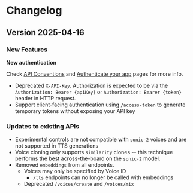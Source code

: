 # Changelog

## Version 2025-04-16

### New Features

**New authentication**

Check [API Conventions](/2025-04-16/use-the-api/api-conventions) and [Authenticate your app](/2025-04-16/get-started/authenticate-your-client-applications) pages for more info.

- Deprecated `X-API-Key`. Authorization is expected to be via the `Authorization: Bearer {apiKey}` or `Authorization: Bearer {token}` header in HTTP request.
- Support client-facing authentication using `/access-token` to generate temporary tokens without exposing your API key

### Updates to existing APIs

- Experimental controls are not compatible with `sonic-2` voices and are not supported in TTS generations
- Voice cloning only supports `similarity` clones -- this technique performs the best across-the-board on the `sonic-2` model.
- Removed `embeddings` from all endpoints.
  - Voices may only be specified by Voice ID
    - `/tts` endpoints can no longer be called with embeddings
  - Deprecated `/voices/create` and `/voices/mix`
